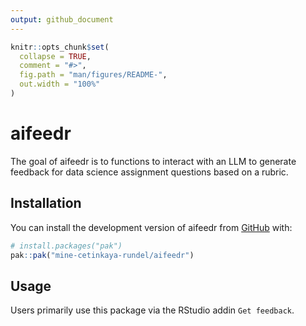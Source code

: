 ```yaml
---
output: github_document
---
```


<!-- README.md is generated from README.Rmd. Please edit that file -->

```r
knitr::opts_chunk$set(
  collapse = TRUE,
  comment = "#>",
  fig.path = "man/figures/README-",
  out.width = "100%"
)
```

# aifeedr

<!-- badges: start -->
<!-- badges: end -->

The goal of aifeedr is to functions to interact with an LLM to generate feedback for data science assignment questions based on a rubric.

## Installation

You can install the development version of aifeedr from [GitHub](https://github.com/) with:

``` r
# install.packages("pak")
pak::pak("mine-cetinkaya-rundel/aifeedr")
```

## Usage

Users primarily use this package via the RStudio addin `Get feedback`.
